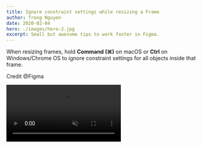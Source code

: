 ```yaml
---
title: Ignore constraint settings while resizing a Frame
author: Trong Nguyen
date: 2020-02-04
hero: ./images/hero-2.jpg
excerpt: Small but awesome tips to work faster in Figma.
---
```


<div class="Grid Col2">
<p>

When resizing frames, hold **Command (⌘)** on macOS or **Ctrl** on Windows/Chrome OS to ignore constraint settings for all objects inside that frame.

Credit @Figma

</p>

<div class="video">
  <video autoplay loop muted playsinline src="https://video.twimg.com/ext_tw_video/1196899710419841025/pu/vid/1280x720/jdZ5QQ9YhVHAp9D4.mp4"></video>
</div>
</div>
